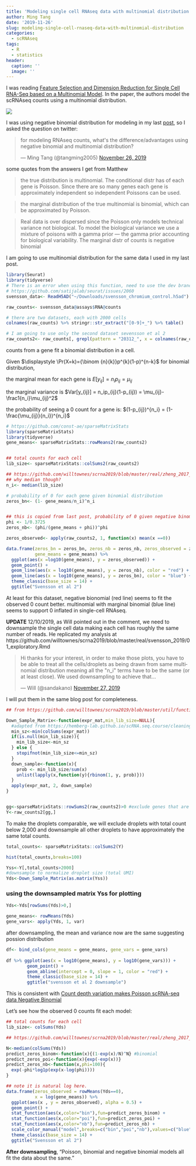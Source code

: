 ```yaml
---
title: 'Modeling single cell RNAseq data with multinomial distribution '
author: Ming Tang
date: '2019-11-26'
slug: modeling-single-cell-rnaseq-data-with-multinomial-distribution
categories:
  - scRNAseq
tags:
  - R
  - statistics
header:
  caption: ''
  image: ''
---
```


I was reading [Feature Selection and Dimension Reduction for Single Cell RNA-Seq based on a Multinomial Model](https://www.biorxiv.org/content/10.1101/574574v1). In the paper, the authors model the scRNAseq counts using a multinomial distribution.

![](/img/multinomial.png)

I was using negative binomial distribution for modeling in my last [post](https://divingintogeneticsandgenomics.rbind.io/post/negative-bionomial-distribution-in-single-cell-rnaseq/), so I asked the question on twitter:

<blockquote class="twitter-tweet"><p lang="en" dir="ltr">for modeling RNAseq counts, what&#39;s the difference/advantages using negative binomial and multinomial distribution?</p>&mdash; Ming Tang (@tangming2005) <a href="https://twitter.com/tangming2005/status/1199340525188349952?ref_src=twsrc%5Etfw">November 26, 2019</a></blockquote> <script async src="https://platform.twitter.com/widgets.js" charset="utf-8"></script>

some quotes from the answers I get from Matthew

>the true distribution is multinomial. The conditional distr has of each gene is Poisson. Since there are so many genes each gene is approximately independent so independent Poissons can be used.

>the marginal distribution of the true multinomial is binomial, which can be approximated by Poisson.

>Real data is over dispersed since the Poisson only models technical variance not biological. To model the biological variance we use a mixture of poisons with a gamma prior — the gamma prior accounting for biological variability. The marginal distr of counts is negative binomial

I am going to use multinomial distribution for the same data I used in my last post.

```r
library(Seurat)
library(tidyverse)
# There is an error when using this function, need to use the dev branch.
# https://github.com/satijalab/seurat/issues/2060
svensson_data<- ReadH5AD("~/Downloads/svensson_chromium_control.h5ad")

raw_counts<- svensson_data@assays$RNA@counts

# there are two datasets, each with 2000 cells
colnames(raw_counts) %>% stringr::str_extract("[0-9]+_") %>% table()

# I am going to use only the second dataset sevensson et al 2
raw_counts2<- raw_counts[, grepl(pattern = "20312_", x = colnames(raw_counts))]
```

counts from a gene fit a binomial distribution in a cell.

Given 
$\displaystyle \Pr(X=k)={\binom {n}{k}}p^{k}(1-p)^{n-k}$ for binomial distribution,

the marginal mean for each gene is $E[y_{ij}]=n_ip_{ij} = \mu_{ij}$

the marginal variance is $Var[y_{ij}] = n_ip_{ij}(1-p_{ij}) = \mu_{ij}- \frac1{n_i}\mu_{ij}^2$

the probability of seeing a 0 count for a gene is: $(1-p_{ij})^{n_i} = (1-\frac{\mu_{ij}}{n_i})^{n_i}$


```r
# https://github.com/const-ae/sparseMatrixStats
library(sparseMatrixStats)
library(tidyverse)
gene_means<- sparseMatrixStats::rowMeans2(raw_counts2)


## total counts for each cell
lib_size<- sparseMatrixStats::colSums2(raw_counts2)

## https://github.com/willtownes/scrna2019/blob/master/real/zheng_2017_monocytes/02_exploratory.Rmd#L290
## why median though?
n_i<- median(lib_size)

# probability of 0 for each gene given binomial distribution 
zeros_bn<- (1- gene_means/n_i)^n_i 


## this is copied from last post, probability of 0 given negative binomiral distribution
phi <- 1/0.3725
zeros_nb<- (phi/(gene_means + phi))^phi

zeros_observed<- apply(raw_counts2, 1, function(x) mean(x ==0))

data.frame(zeros_bn = zeros_bn, zeros_nb = zeros_nb, zeros_observed = zeros_observed, 
           gene_means = gene_means) %>%
  ggplot(aes(x =log10(gene_means), y = zeros_observed)) +
  geom_point() +
  geom_line(aes(x = log10(gene_means), y = zeros_nb), color = "red") +
  geom_line(aes(x = log10(gene_means), y = zeros_bn), color = "blue") +
  theme_classic(base_size = 14) +
  ggtitle("Svensson et al 2")
```

At least for this dataset, negative bionomial (red line) seems to fit the observed 0 count better. multinomial with marginal binomial (blue line) seems to support 0 inflated in single-cell RNAseq.


**UPDATE** 12/10/2019, as Will pointed out in the comment, we need to downsample the single cell data making each cell has roughly the same number of reads. He replicated my analysis at https://github.com/willtownes/scrna2019/blob/master/real/svensson_2019/01_exploratory.Rmd

<blockquote class="twitter-tweet"><p lang="en" dir="ltr">Hi thanks for your interest, in order to make those plots, you have to be able to treat all the cells/droplets as being drawn from same multinomial distribution meaning all the &quot;n_i&quot; terms have to be the same (or at least close). We used downsampling to achieve that...</p>&mdash; Will (@sandakano) <a href="https://twitter.com/sandakano/status/1199709577144623106?ref_src=twsrc%5Etfw">November 27, 2019</a></blockquote> <script async src="https://platform.twitter.com/widgets.js" charset="utf-8"></script>


I will put them in the same blog post for completeness.

```r

## from https://github.com/willtownes/scrna2019/blob/master/util/functions.R#L67

Down_Sample_Matrix<-function(expr_mat,min_lib_size=NULL){
  #adapted from https://hemberg-lab.github.io/scRNA.seq.course/cleaning-the-expression-matrix.html#normalisations
  min_sz<-min(colSums(expr_mat))
  if(is.null(min_lib_size)){
    min_lib_size<-min_sz
  } else {
    stopifnot(min_lib_size<=min_sz)
  }
  down_sample<-function(x){
    prob <- min_lib_size/sum(x)
    unlist(lapply(x,function(y){rbinom(1, y, prob)}))
  }
  apply(expr_mat, 2, down_sample)
}


gg<-sparseMatrixStats::rowSums2(raw_counts2)>0 #exclude genes that are zero across all cells
Y<-raw_counts2[gg,]
```

To make the droplets comparable, we will exclude droplets with total count below 2,000 and downsample all other droplets to have approximately the same total counts.

```r
total_counts<- sparseMatrixStats::colSums2(Y)

hist(total_counts,breaks=100)

Yss<-Y[,total_counts>2000]
#downsample to normalize droplet size (total UMI)
Yds<-Down_Sample_Matrix(as.matrix(Yss))
```

### using the downsampled matrix Yss for plotting

```r
Yds<-Yds[rowSums(Yds)>0,]

gene_means<- rowMeans(Yds)
gene_vars<- apply(Yds, 1, var)

```

after downsampling, the mean and variance now are the same suggesting possion distribution

```r
df<- bind_cols(gene_means = gene_means, gene_vars = gene_vars)
 
df %>% ggplot(aes(x = log10(gene_means), y = log10(gene_vars))) +
        geom_point() +
        geom_abline(intercept = 0, slope = 1, color = "red") + 
        theme_classic(base_size = 14) +
        ggtitle("svensson et al 2 downsample")
```

This is consistent with [Count depth variation makes Poisson scRNA-seq data Negative Binomial](https://www.nxn.se/valent/2018/1/30/count-depth-variation-makes-poisson-scrna-seq-data-negative-binomial)

Let's see how the observed 0 counts fit each model:

```r
## total counts for each cell
lib_size<- colSums(Yds)

## https://github.com/willtownes/scrna2019/blob/master/real/zheng_2017_monocytes/02_exploratory.Rmd#L290

N<-median(colSums(Yds))
predict_zeros_binom<-function(x){(1-exp(x)/N)^N} #binomial
predict_zeros_poi<-function(x){exp(-exp(x))}
predict_zeros_nb<-function(x,phi=100){
  exp(-phi*log1p(exp(x-log(phi))))
}

## note it is natural log here.
data.frame(zeros_observed = rowMeans(Yds==0), 
           x = log(gene_means)) %>%
  ggplot(aes(x , y = zeros_observed), alpha = 0.5) +
  geom_point() +
  stat_function(aes(x,color="bin"),fun=predict_zeros_binom) +
  stat_function(aes(x,color="poi"),fun=predict_zeros_poi) +
  stat_function(aes(x,color="nb"),fun=predict_zeros_nb) +
  scale_color_manual("model",breaks=c("bin","poi","nb"),values=c("blue","green","red")) +
  theme_classic(base_size = 14) +
  ggtitle("Svensson et al 2")
```

**After downsampling**, "Poisson, binomial and negative binomial models all fit the data about the same."